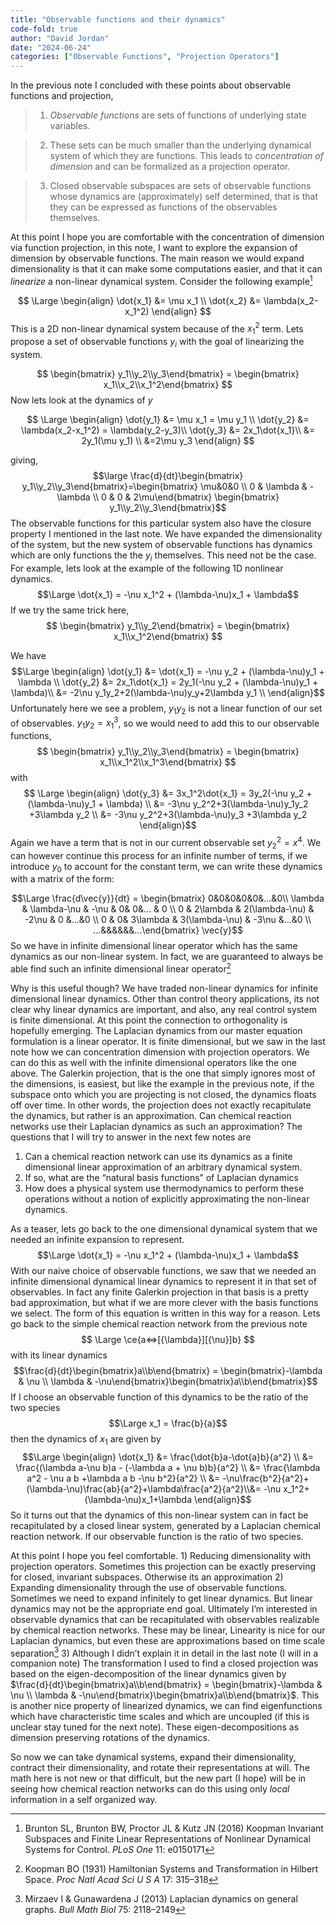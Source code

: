 ```yaml
---
title: "Observable functions and their dynamics"
code-fold: true
author: "David Jordan"
date: "2024-06-24"
categories: ["Observable Functions", "Projection Operators"]
---
```

In the previous note I concluded with these points about observable functions and projection, 

> 1) *Observable functions* are sets of functions of underlying state variables.  

> 2) These sets can be much smaller than the underlying dynamical system of which they are functions.  This leads to *concentration of dimension* and can be formalized as a projection operator.

> 3) Closed observable subspaces are sets of observable functions whose dynamics are (approximately) self determined, that is that they can be expressed as functions of the observables themselves. 

At this point I hope you are comfortable with the concentration of dimension via function projection, in this note, I want to explore the expansion of dimension by observable functions. The main reason we would expand dimensionality is that it can make some computations easier, and that it can *linearize* a non-linear dynamical system. Consider the following example[^1]

$$ \Large \begin{align} \dot{x_1} &= \mu x_1 \\ \dot{x_2} &= \lambda(x_2-x_1^2) \end{align}
$$
This is a 2D non-linear dynamical system because of the $x_1^2$ term.  Lets propose a set of observable functions $y_i$ with the goal of linearizing the system.

$$ \begin{bmatrix} y_1\\y_2\\y_3\end{bmatrix} = \begin{bmatrix} x_1\\x_2\\x_1^2\end{bmatrix} $$
Now lets look at the dynamics of $y$

$$ \Large \begin{align} \dot{y_1} &= \mu x_1 = \mu y_1 \\ \dot{y_2} &= \lambda(x_2-x_1^2) = \lambda(y_2-y_3)\\ \dot{y_3} &= 2x_1\dot{x_1}\\ &= 2y_1(\mu y_1) \\ &=2\mu y_3 \end{align}
$$

giving,
$$\large \frac{d}{dt}\begin{bmatrix} y_1\\y_2\\y_3\end{bmatrix}=\begin{bmatrix} \mu&0&0 \\ 0 & \lambda & -\lambda \\ 0 & 0 & 2\mu\end{bmatrix} \begin{bmatrix} y_1\\y_2\\y_3\end{bmatrix}$$
The observable functions for this particular system also have the closure property I mentioned in the last note.  We have expanded the dimensionality of the system, but the new system of observable functions has dynamics which are only functions the the $y_i$ themselves.  This need not be the case.  For example, lets look at the example of the following 1D nonlinear dynamics. 
$$\Large \dot{x_1} = -\nu x_1^2 + (\lambda-\nu)x_1 + \lambda$$
If we try the same trick here, 
$$ \begin{bmatrix} y_1\\y_2\end{bmatrix} = \begin{bmatrix} x_1\\x_1^2\end{bmatrix} $$

We have 
$$ $$ $$\Large \begin{align} \dot{y_1} &= \dot{x_1} = -\nu y_2 + (\lambda-\nu)y_1 + \lambda \\ \dot{y_2} &= 2x_1\dot{x_1} = 2y_1(-\nu y_2 + (\lambda-\nu)y_1 + \lambda)\\ &= -2\nu y_1y_2+2(\lambda-\nu)y_y+2\lambda y_1 \\ \end{align}$$
Unfortunately here we see a problem, $y_1y_2$ is not a linear function of our set of observables.  $y_1y_2 = x_1^3$, so we would need to add this to our observable functions, 
$$ \begin{bmatrix} y_1\\y_2\\y_3\end{bmatrix} = \begin{bmatrix} x_1\\x_1^2\\x_1^3\end{bmatrix} $$
with $$ \Large \begin{align} \dot{y_3} &= 3x_1^2\dot{x_1} = 3y_2(-\nu y_2 + (\lambda-\nu)y_1 + \lambda) \\ &= -3\nu y_2^2+3(\lambda-\nu)y_1y_2 +3\lambda y_2 \\ &= -3\nu y_2^2+3(\lambda-\nu)y_3 +3\lambda y_2 \end{align}$$
Again we have a term that is not in our current observable set $y_2^2 = x^4$.  We can however continue this process for an infinite number of terms, if we introduce $y_0$ to account for the constant term, we can write these dynamics with a matrix of the form:

$$\Large \frac{d\vec{y}}{dt} = \begin{bmatrix} 0&0&0&0&0&...&0\\ \lambda & \lambda-\nu & -\nu & 0& 0&... & 0 \\ 0 & 2\lambda & 2(\lambda-\nu) & -2\nu & 0 &...&0 \\ 0 & 0& 3\lambda & 3(\lambda-\nu) & -3\nu &...&0 \\ ...&&&&&&...\end{bmatrix} \vec{y}$$
So we have in infinite dimensional linear operator which has the same dynamics as our non-linear system.  In fact, we are guaranteed to always be able find such an infinite dimensional linear operator[^2]

Why is this useful though? We have traded non-linear dynamics for infinite dimensional linear dynamics.  Other than control theory applications, its not clear why linear dynamics are important, and also, any real control system is finite dimensional.  At this point the connection to orthogonality is hopefully emerging.  The Laplacian dynamics from our master equation formulation is a linear operator.  It is finite dimensional, but we saw in the last note how we can concentration dimension with projection operators.  We can do this as well with the infinite dimensional operators like the one above.  The Galerkin projection, that is the one that simply ignores most of the dimensions, is easiest, but like the example in the previous note, if the subspace onto which you are projecting is not closed, the dynamics floats off over time.  In other words, the projection does not exactly recapitulate the dynamics, but rather is an approximation.  Can chemical reaction networks use their Laplacian dynamics as such an approximation? The questions that I will try to answer in the next few notes are 

1) Can a chemical reaction network can use its dynamics as a finite dimensional linear approximation of an arbitrary dynamical system.
2) If so, what are the "natural basis functions" of Laplacian dynamics
3) How  does a physical system use thermodynamics to perform these operations without a notion of explicitly approximating the non-linear dynamics. 

As a teaser, lets go back to the one dimensional dynamical system that we needed an infinite expansion to represent.  
$$\Large \dot{x_1} = -\nu x_1^2 + (\lambda-\nu)x_1 + \lambda$$
With our naive choice of observable functions, we saw that we needed an infinite dimensional dynamical linear dynamics to represent it in that set of observables.  In fact any finite Galerkin projection in that basis is a pretty bad approximation, but what if we are more clever with the basis functions we select.  The form of this equation is written in this way for a reason.  Lets go back to the simple chemical reaction network from the previous note 
$$
\Large
\ce{a<=>[{\lambda}][{\nu}]b}
$$
with its linear dynamics
$$\frac{d}{dt}\begin{bmatrix}a\\b\end{bmatrix} = \begin{bmatrix}-\lambda & \nu \\ \lambda & -\nu\end{bmatrix}\begin{bmatrix}a\\b\end{bmatrix}$$
If I choose an observable function of this dynamics to be the ratio of the two species 
$$\Large x_1 = \frac{b}{a}$$
then the dynamics of $x_1$ are given by 
$$\Large \begin{align} \dot{x_1} &= \frac{\dot{b}a-\dot{a}b}{a^2} \\ &= \frac{(\lambda a-\nu b)a - (-\lambda a + \nu b)b}{a^2} \\ &= \frac{\lambda a^2 - \nu a b +\lambda a b -\nu b^2}{a^2} \\ &= -\nu\frac{b^2}{a^2}+(\lambda-\nu)\frac{ab}{a^2}+\lambda\frac{a^2}{a^2}\\&= -\nu x_1^2+(\lambda-\nu)x_1+\lambda \end{align}$$
So it turns out that the dynamics of this non-linear system can in fact be recapitulated by a closed linear system, generated by a Laplacian chemical reaction network.  If our observable function is the ratio of two species. 

At this point I hope you feel comfortable. 
1) Reducing dimensionality with projection operators. Sometimes this projection can be exactly preserving for closed, invariant subspaces. Otherwise its an approximation
2) Expanding dimensionality through the use of observable functions.  Sometimes we need to expand infinitely to get linear dynamics. But linear dynamics may not be the appropriate end goal.  Ultimately I'm interested in observable dynamics that can be recapitulated with observables realizable by chemical reaction networks.  These may be linear, Linearity is nice for our Laplacian dynamics, but even these are approximations based on time scale separation[^3]
3) Although I didn't explain it in detail in the last note (I will in a companion note) The transformation I used to find a closed projection was based on the eigen-decomposition of the linear dynamics given by $\frac{d}{dt}\begin{bmatrix}a\\b\end{bmatrix} = \begin{bmatrix}-\lambda & \nu \\ \lambda & -\nu\end{bmatrix}\begin{bmatrix}a\\b\end{bmatrix}$.  This is another nice property of linearized dynamics, we can find eigenfunctions which have characteristic time scales and which are uncoupled (if this is unclear stay tuned for the next note).  These eigen-decompositions as dimension preserving rotations of the dynamics.

So now we can take dynamical systems, expand their dimensionality, contract their dimensionality, and rotate their representations at will.  The math here is not new or that difficult, but the new part (I hope) will be in seeing how chemical reaction networks can do this using only *local* information in a self organized way.

[^1]: Brunton SL, Brunton BW, Proctor JL & Kutz JN (2016) Koopman Invariant Subspaces and Finite Linear Representations of Nonlinear Dynamical Systems for Control. _PLoS One_ 11: e0150171
[^2]: Koopman BO (1931) Hamiltonian Systems and Transformation in Hilbert Space. _Proc Natl Acad Sci U S A_ 17: 315–318
[^3]: Mirzaev I & Gunawardena J (2013) Laplacian dynamics on general graphs. _Bull Math Biol_ 75: 2118–2149